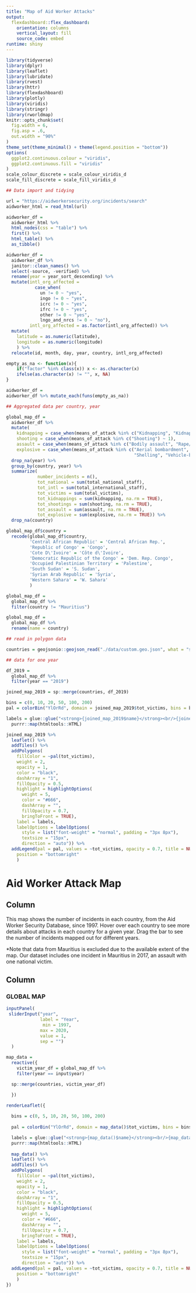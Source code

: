 ```yaml
---
title: "Map of Aid Worker Attacks"
output: 
  flexdashboard::flex_dashboard:
    orientation: columns
    vertical_layout: fill
    source_code: embed
runtime: shiny
---
```


```r
library(tidyverse)
library(dplyr)
library(leaflet)
library(lubridate)
library(rvest)
library(httr)
library(flexdashboard)
library(plotly)
library(viridis)
library(stringr)
library(rworldmap)
knitr::opts_chunk$set(
  fig.width = 6,
  fig.asp = .6,
  out.width = "90%"
)
theme_set(theme_minimal() + theme(legend.position = "bottom"))
options(
  ggplot2.continuous.colour = "viridis",
  ggplot2.continuous.fill = "viridis"
)
scale_colour_discrete = scale_colour_viridis_d
scale_fill_discrete = scale_fill_viridis_d

## Data import and tidying

url = "https://aidworkersecurity.org/incidents/search"
aidworker_html = read_html(url)

aidworker_df = 
  aidworker_html %>% 
  html_nodes(css = "table") %>%  
  first() %>% 
  html_table() %>% 
  as_tibble()

aidworker_df =
  aidworker_df %>%
  janitor::clean_names() %>% 
  select(-source, -verified) %>% 
  rename(year = year_sort_descending) %>% 
  mutate(intl_org_affected = 
           case_when(
             un != 0 ~ "yes",
             ingo != 0 ~ "yes",
             icrc != 0 ~ "yes",
             ifrc != 0 ~ "yes",
             other != 0 ~ "yes",
             lngo_and_nrcs != 0 ~ "no"),
         intl_org_affected = as.factor(intl_org_affected)) %>% 
  mutate(
    latitude = as.numeric(latitude),
    longitude = as.numeric(longitude)
    ) %>% 
  relocate(id, month, day, year, country, intl_org_affected)

empty_as_na <- function(x){
    if("factor" %in% class(x)) x <- as.character(x) 
    ifelse(as.character(x) != "", x, NA)
}

aidworker_df = 
aidworker_df %>% mutate_each(funs(empty_as_na)) 

## Aggregated data per country, year

global_map_df = 
  aidworker_df %>% 
  mutate(
    kidnapping = case_when(means_of_attack %in% c("Kidnapping", "Kidnap-killing") ~ 1),
    shooting = case_when(means_of_attack %in% c("Shooting") ~ 1),
    assault = case_when(means_of_attack %in% c("Bodily assault", "Rape/sexual assault") ~ 1),
    explosive = case_when(means_of_attack %in% c("Aerial bombardment", "Landmine", "Other Explosives", "Roadside IED",
                                                 "Shelling", "Vehicle-born IED") ~ 1)) %>% 
  drop_na(year) %>% 
  group_by(country, year) %>% 
  summarize(
            number_incidents = n(),
            tot_national = sum(total_national_staff),
            tot_intl = sum(total_international_staff),
            tot_victims = sum(total_victims),
            tot_kidnappings = sum(kidnapping, na.rm = TRUE),
            tot_shootings = sum(shooting, na.rm = TRUE),
            tot_assault = sum(assault, na.rm = TRUE),
            tot_explosive = sum(explosive, na.rm = TRUE)) %>% 
  drop_na(country)

global_map_df$country =
  recode(global_map_df$country,
         'Central African Republic' = 'Central African Rep.',
         'Republic of Congo' = 'Congo',
         'Cote D\'Ivoire' = 'Côte d\'Ivoire',
         'Democratic Republic of the Congo' = 'Dem. Rep. Congo',
         'Occupied Palestinian Territory' = 'Palestine',
         'South Sudan' = 'S. Sudan',
         'Syrian Arab Republic' = 'Syria',
         'Western Sahara' = 'W. Sahara'
         )

global_map_df =
  global_map_df %>% 
  filter(country != "Mauritius")

global_map_df =
  global_map_df %>% 
  rename(name = country)

## read in polygon data

countries = geojsonio::geojson_read("./data/custom.geo.json", what = "sp")

## data for one year

df_2019 =
  global_map_df %>% 
  filter(year == "2019")

joined_map_2019 = sp::merge(countries, df_2019)

bins = c(0, 10, 20, 50, 100, 200)
pal = colorBin("YlOrRd", domain = joined_map_2019$tot_victims, bins = bins)

labels = glue::glue("<strong>{joined_map_2019$name}</strong><br/>{joined_map_2019$number_incidents} total incidents<br/>{joined_map_2019$tot_victims} victims<br/>{joined_map_2019$tot_national} national victims<br/>{joined_map_2019$tot_intl} international victims") %>%
  purrr::map(htmltools::HTML)

joined_map_2019 %>%
  leaflet() %>% 
  addTiles() %>% 
  addPolygons(
    fillColor = ~pal(tot_victims),
    weight = 2,
    opacity = 1,
    color = "black",
    dashArray = "1",
    fillOpacity = 0.5,
    highlight = highlightOptions(
      weight = 5,
      color = "#666",
      dashArray = "",
      fillOpacity = 0.7,
      bringToFront = TRUE),
    label = labels,
    labelOptions = labelOptions(
      style = list("font-weight" = "normal", padding = "3px 8px"),
      textsize = "15px",
      direction = "auto")) %>%
  addLegend(pal = pal, values = ~tot_victims, opacity = 0.7, title = NULL,
    position = "bottomright"
    )

```


Aid Worker Attack Map
===================================== 

Column {.sidebar}
-----------------------------------------------------------------------

This map shows the number of incidents in each country, from the Aid Worker Security Database, since 1997. Hover over each country to see more details about attacks in each country for a given year. Drag the bar to see the number of incidents mapped out for different years.

*Note that data from Mauritius is excluded due to the available extent of the map. Our dataset includes one incident in Mauritius in 2017, an assault with one national victim.

Column {.tabset}
-----------------------------------------------------------------------

### GLOBAL MAP
```r

inputPanel(
 sliderInput("year",
             label = "Year",
              min = 1997,
             max = 2020,
             value = 1,
             sep = "")
  )

map_data = 
  reactive({
    victim_year_df = global_map_df %>%
    filter(year == input$year)

  sp::merge(countries, victim_year_df)

  })

renderLeaflet({
  
  bins = c(0, 5, 10, 20, 50, 100, 200)
  
  pal = colorBin("YlOrRd", domain = map_data()$tot_victims, bins = bins)

  labels = glue::glue("<strong>{map_data()$name}</strong><br/>{map_data()$number_incidents} total incidents<br/>{map_data()$tot_victims} victims<br/>{map_data()$tot_national} national victims<br/>{map_data()$tot_intl} international victims") %>%
  purrr::map(htmltools::HTML)
  
  map_data() %>%
  leaflet() %>%
  addTiles() %>% 
  addPolygons(
    fillColor = ~pal(tot_victims),
    weight = 2,
    opacity = 1,
    color = "black",
    dashArray = "1",
    fillOpacity = 0.5,
    highlight = highlightOptions(
      weight = 5,
      color = "#666",
      dashArray = "",
      fillOpacity = 0.7,
      bringToFront = TRUE),
    label = labels,
    labelOptions = labelOptions(
      style = list("font-weight" = "normal", padding = "3px 8px"),
      textsize = "15px",
      direction = "auto")) %>%
  addLegend(pal = pal, values = ~tot_victims, opacity = 0.7, title = NULL,
    position = "bottomright"
    )
})

```

